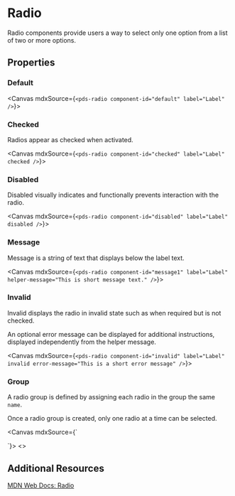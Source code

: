 

<Meta of={stories} />

# Radio

Radio components provide users a way to select only one option from a list of two or more options.

## Properties

<ArgTypes of={stories} />

### Default

<Canvas mdxSource={`
  <pds-radio component-id="default" label="Label" />
`}>
  <pds-radio component-id="default" label="Label" />
</Canvas>

### Checked

Radios appear as checked when activated.

<Canvas mdxSource={`
  <pds-radio component-id="checked" label="Label" checked />
`}>
  <pds-radio component-id="checked" label="Label" checked />
</Canvas>

### Disabled

Disabled visually indicates and functionally prevents interaction with the radio.

<Canvas mdxSource={`
  <pds-radio component-id="disabled" label="Label" disabled />
`}>
  <pds-radio component-id="disabled" label="Label" disabled />
</Canvas>

### Message

Message is a string of text that displays below the label text.

<Canvas mdxSource={`
  <pds-radio component-id="message1" label="Label" helper-message="This is short message text." />
`}>
  <pds-radio component-id="message1" label="Label" helper-message="This is short message text." />
</Canvas>

### Invalid

Invalid displays the radio in invalid state such as when required but is not checked.

An optional error message can be displayed for additional instructions, displayed independently from the helper message.

<Canvas mdxSource={`
  <pds-radio component-id="invalid" label="Label" invalid error-message="This is a short error message" />
`}>
  <pds-radio component-id="invalid" label="Label" invalid error-message="This is a short error message" />
</Canvas>

### Group

A radio group is defined by assigning each radio in the group the same `name`.

Once a radio group is created, only one radio at a time can be selected.

<Canvas mdxSource={`
<div>
  <pds-radio component-id="default1" label="Label" name="radio" checked />
  <pds-radio component-id="default2" label="Label" name="radio" />
  <pds-radio component-id="default3" label="Label" name="radio" />
</div>
`}>
  <>
    <pds-radio component-id="default1" label="Label" name="radio" checked />
    <pds-radio component-id="default2" label="Label" name="radio" />
    <pds-radio component-id="default3" label="Label" name="radio" />
  </>
</Canvas>

## Additional Resources

[MDN Web Docs: Radio](https://developer.mozilla.org/en-US/docs/Web/HTML/Element/input/radio)
